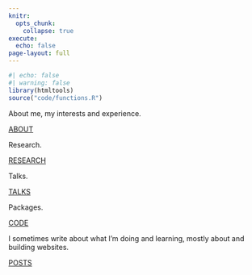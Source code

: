 ```yaml
---
knitr:
  opts_chunk: 
    collapse: true
execute: 
  echo: false
page-layout: full
---
```


```r
#| echo: false
#| warning: false
library(htmltools)
source("code/functions.R")
```

::: {.grid}

::: {.g-col-12 .g-col-md-12}
<div class="card h-100" id="card-first-color">
<div class="card-body d-flex flex-column">
<p class="card-text">About me, my interests and experience.</p>
<div style="margin-top: auto;"><a href="contents/about.qmd" class="card-link heading-font">ABOUT</a></div>
</div>
</div>
:::

::: {.g-col-12 .g-col-md-6}
<div class="card h-100" id="card-third-color">
<div class="card-body d-flex flex-column">
<p class="card-text">Research.</p>
<div style="margin-top: auto;"><a href="contents/research.qmd" class="card-link third-color-link heading-font">RESEARCH</a></div>
</div>
</div>
:::

::: {.g-col-12 .g-col-md-6}
<div class="card h-100" id="card-second-color">
<div class="card-body d-flex flex-column">
<p class="card-text">Talks. </p>
<div style="margin-top: auto;"><a href="contents/talks.qmd" class="card-link second-color-link heading-font">TALKS</a></div>
</div>
</div>
:::

::: {.g-col-12 .g-col-md-6}
<div class="card h-100" id="card-third-color">
<div class="card-body d-flex flex-column">
<p class="card-text">Packages.</p>
<div style="margin-top: auto;"><a href="/contents/code.qmd" class="card-link third-color-link heading-font">CODE</a></div>
</div>
</div>
:::

::: {.g-col-12 .g-col-md-6}
<div class="card h-100" id="card-second-color">
<div class="card-body d-flex flex-column">
<p class="card-text">I sometimes write about what I'm doing and learning, mostly about <i class="fa-brands fa-r-project" aria-label="R project"></i> and building websites.</p>
<div style="margin-top: auto;"><a href="contents/posts.qmd" class="card-link second-color-link heading-font">POSTS</a></div>
</div>
</div>
:::

:::

